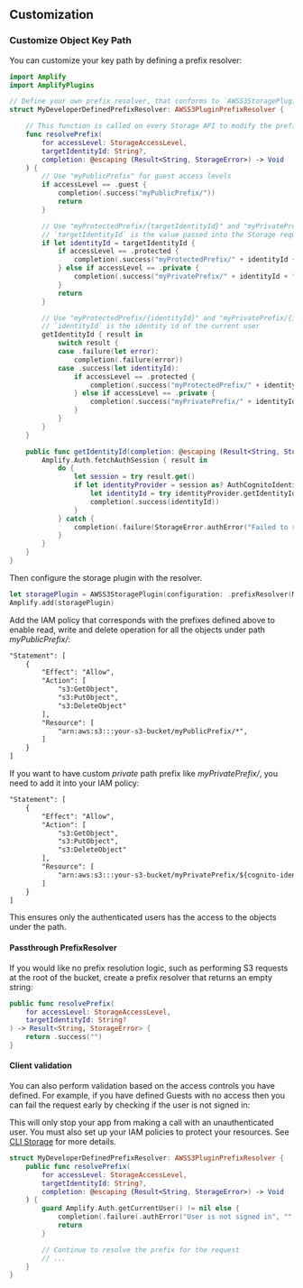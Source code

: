 ## Customization

### Customize Object Key Path

You can customize your key path by defining a prefix resolver:

```swift
import Amplify
import AmplifyPlugins

// Define your own prefix resolver, that conforms to `AWSS3StoragePluginPrefixResolver`
struct MyDeveloperDefinedPrefixResolver: AWSS3PluginPrefixResolver {

    // This function is called on every Storage API to modify the prefix of the request.
    func resolvePrefix(
        for accessLevel: StorageAccessLevel,
        targetIdentityId: String?,
        completion: @escaping (Result<String, StorageError>) -> Void
    ) {
        // Use "myPublicPrefix" for guest access levels
        if accessLevel == .guest {
            completion(.success("myPublicPrefix/"))
            return
        }

        // Use "myProtectedPrefix/{targetIdentityId}" and "myPrivatePrefix/{targetIdentityId}" respectively
        // `targetIdentityId` is the value passed into the Storage request object,
        if let identityId = targetIdentityId {
            if accessLevel == .protected {
                completion(.success("myProtectedPrefix/" + identityId + "/"))
            } else if accessLevel == .private {
                completion(.success("myPrivatePrefix/" + identityId + "/"))
            }
            return
        }

        // Use "myProtectedPrefix/{identityId}" and "myPrivatePrefix/{identityId}" respectively
        // `identityId` is the identity id of the current user
        getIdentityId { result in
            switch result {
            case .failure(let error):
                completion(.failure(error))
            case .success(let identityId):
                if accessLevel == .protected {
                    completion(.success("myProtectedPrefix/" + identityId + "/"))
                } else if accessLevel == .private {
                    completion(.success("myPrivatePrefix/" + identityId + "/"))
                }
            }
        }
    }

    public func getIdentityId(completion: @escaping (Result<String, StorageError>) -> Void) {
        Amplify.Auth.fetchAuthSession { result in
            do {
                let session = try result.get()
                if let identityProvider = session as? AuthCognitoIdentityProvider {
                    let identityId = try identityProvider.getIdentityId().get()
                    completion(.success(identityId))
                }
            } catch {
                completion(.failure(StorageError.authError("Failed to retrieve auth session", "", error)))
            }
        }
    }
}
```

Then configure the storage plugin with the resolver.

```swift
let storagePlugin = AWSS3StoragePlugin(configuration: .prefixResolver(MyDeveloperDefinedPrefixResolver()))
Amplify.add(storagePlugin)
```

Add the IAM policy that corresponds with the prefixes defined above to enable read, write and delete operation for all the objects under path *myPublicPrefix/*:

```xml
"Statement": [
    {
        "Effect": "Allow",
        "Action": [
            "s3:GetObject",
            "s3:PutObject",
            "s3:DeleteObject"
        ],
        "Resource": [
            "arn:aws:s3:::your-s3-bucket/myPublicPrefix/*",
        ]
    }
]
```

If you want to have custom *private* path prefix like *myPrivatePrefix/*, you need to add it into your IAM policy:
```xml
"Statement": [
    {
        "Effect": "Allow",
        "Action": [
            "s3:GetObject",
            "s3:PutObject",
            "s3:DeleteObject"
        ],
        "Resource": [
            "arn:aws:s3:::your-s3-bucket/myPrivatePrefix/${cognito-identity.amazonaws.com:sub}/*"
        ]
    }
]
```
This ensures only the authenticated users has the access to the objects under the path.

#### Passthrough PrefixResolver

If you would like no prefix resolution logic, such as performing S3 requests at the root of the bucket, create a prefix resolver that returns an empty string:

```swift
public func resolvePrefix(
    for accessLevel: StorageAccessLevel,
    targetIdentityId: String?
) -> Result<String, StorageError> {
    return .success("")
}
```

#### Client validation

You can also perform validation based on the access controls you have defined. For example, if you have defined Guests with no access then you can fail the request early by checking if the user is not signed in:

<Callout>

This will only stop your app from making a call with an unauthenticated user. You must also set up your IAM policies to protect your resources. See [CLI Storage](/cli/storage/import) for more details.

</Callout>

```swift
struct MyDeveloperDefinedPrefixResolver: AWSS3PluginPrefixResolver {
    public func resolvePrefix(
        for accessLevel: StorageAccessLevel,
        targetIdentityId: String?,
        completion: @escaping (Result<String, StorageError>) -> Void
    ) {
        guard Amplify.Auth.getCurrentUser() != nil else {
            completion(.failure(.authError("User is not signed in", "", nil)))
            return
        }

        // Continue to resolve the prefix for the request
        // ...
    }
}
```
